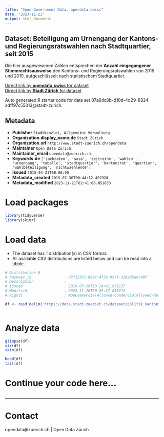 ```yaml
---
title: "Open Government Data, opendata.swiss"
date: "2023-11-21"
output: html_document
---
```


## Dataset: Beteiligung am Urnengang der Kantons- und Regierungsratswahlen nach Stadtquartier, seit 2015


Die hier ausgewiesenen Zahlen entsprechen der **Anzahl eingegangener Stimmrechtsausweise** den Kantons- und Regierungsratswahlen von 2015 und 2019, aufgeschlüsselt nach statistischem Stadtquartier.


[Direct link by **opendata.swiss** for dataset](https://opendata.swiss/de/dataset/beteiligung-am-urnengang-der-kantons-und-regierungsratswahlen-nach-stadtquartier-seit-20151)<br>
[Direct link by **Stadt Zürich** for dataset](https://data.stadt-zuerich.ch/dataset/politik_kantonsratswahlen_btg_urnengang_quartier_od7027)

Auto generated R starter code for data set 87a9dc8b-d10d-4d29-8924-adff97c55313@stadt-zurich.

## Metadata

- **Publisher** `Stadtkanzlei, Allgemeine Verwaltung`
- **Organization.display_name.de** `Stadt Zürich`
- **Organization.url** `http://www.stadt-zuerich.ch/opendata`
- **Maintainer** `Open Data Zürich`
- **Maintainer_email** `opendata@zuerich.ch`
- **Keywords.de** `['sachdaten', 'sasa', 'zeitreihe', 'wahlen', 'urnengang', 'tabelle', 'stadtquartier', 'kantonsrat', 'quartier', 'wahlbeteiligung', 'nichtwaehlende']`
- **Issued** `2015-04-21T00:00:00`
- **Metadata_created** `2019-07-30T00:44:12.402920`
- **Metadata_modified** `2023-11-21T02:41:08.851833`


# Load packages

```r

library(tidyverse)
library(skimr)

```

# Load data

-   The dataset has 1 distribution(s) in CSV format.
-   All available CSV distributions are listed below and can be read into a tibble.

```r

# Distribution 0
# Package_id               : d7f1255c-968c-4f39-957f-328285a0c48f
# Description              : 
# Issued                   : 2019-07-29T13:24:41.972127
# Modified                 : 2023-11-20T20:55:37.810712
# Rights                   : NonCommercialAllowed-CommercialAllowed-ReferenceNotRequired

df <- read_delim('https://data.stadt-zuerich.ch/dataset/politik_kantonsratswahlen_btg_urnengang_quartier_od7027/download/POL702OD7027.csv')



```

# Analyze data

```r

glimpse(df)
str(df)
skim(df)

head(df)
tail(df)

```

# Continue your code here...

```r

```

------------------------------------------------------------------------

# Contact

opendata@zuerich.ch | Open Data Zürich
